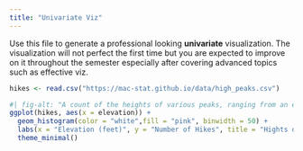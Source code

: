 ```yaml
---
title: "Univariate Viz"
---
```


Use this file to generate a professional looking **univariate** visualization. The visualization will not perfect the first time but you are expected to improve on it throughout the semester especially after covering advanced topics such as effective viz.

```r
hikes <- read.csv("https://mac-stat.github.io/data/high_peaks.csv")
```


```r
#| fig-alt: "A count of the heights of various peaks, ranging from an elevation of 3800 feet to 7500 feet. A majoity of the peaks rang fron 400- 5000 feet, with 5 peaks at 4900 feet."
ggplot(hikes, aes(x = elevation)) +
  geom_histogram(color = "white",fill = "pink", binwidth = 50) +
  labs(x = "Elevation (feet)", y = "Number of Hikes", title = "Hights of Peaks") +
  theme_minimal()
  
```

